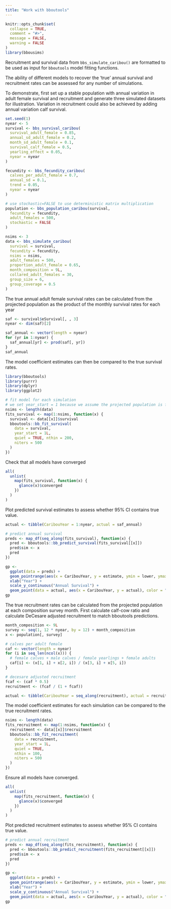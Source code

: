 ```yaml
---
title: "Work with bboutools"
---
```


```r
knitr::opts_chunk$set(
  collapse = TRUE,
  comment = "#>",
  message = FALSE,
  warning = FALSE
)
library(bbousims)
```

Recruitment and survival data from `bbs_simulate_caribou()` are formatted to be used as input for `bboutools` model fitting functions. 

The ability of different models to recover the 'true' annual survival and recruitment rates can be assessed for any number of simulations. 

To demonstrate, first set up a stable population with annual variation in adult female survival and recruitment and generate three simulated datasets for illustration. Variation in recruitment could also be achieved by adding annual variation calf survival. 

```r
set.seed(1)
nyear <- 5
survival <- bbs_survival_caribou(
  survival_adult_female = 0.85,
  annual_sd_adult_female = 0.2,
  month_sd_adult_female = 0.1,
  survival_calf_female = 0.5,
  yearling_effect = 0.05,
  nyear = nyear
)

fecundity <- bbs_fecundity_caribou(
  calves_per_adult_female = 0.7,
  annual_sd = 0.1,
  trend = 0.05,
  nyear = nyear
)

# use stochastic=FALSE to use deterministic matrix multiplication
population <- bbs_population_caribou(survival,
  fecundity = fecundity,
  adult_females = 500,
  stochastic = FALSE
)

nsims <- 3
data <- bbs_simulate_caribou(
  survival = survival,
  fecundity = fecundity,
  nsims = nsims,
  adult_females = 500,
  proportion_adult_female = 0.65,
  month_composition = 9L,
  collared_adult_females = 30,
  group_size = 6,
  group_coverage = 0.5
)
```

The true annual adult female survival rates can be calculated from the projected population as the product of the monthly survival rates for each year
```r
saf <- survival$eSurvival[, , 3]
nyear <- dim(saf)[2]

saf_annual <- vector(length = nyear)
for (yr in 1:nyear) {
  saf_annual[yr] <- prod(saf[, yr])
}
saf_annual
```

The model coefficient estimates can then be compared to the true survival rates. 
```r
library(bboutools)
library(purrr)
library(dplyr)
library(ggplot2)

# fit model for each simulation
# we set year_start = 1 because we assume the projected population is for the biological year
nsims <- length(data)
fits_survival <- map(1:nsims, function(x) {
  survival <- data[[x]]$survival
  bboutools::bb_fit_survival(
    data = survival,
    year_start = 1L,
    quiet = TRUE, nthin = 200,
    niters = 500
  )
})
```

Check that all models have converged 
```r
all(
  unlist(
    map(fits_survival, function(x) {
      glance(x)$converged
    })
  )
)
```

Plot predicted survival estimates to assess whether 95% CI contains true value. 
```r
actual <- tibble(CaribouYear = 1:nyear, actual = saf_annual)

# predict annual survival
preds <- map_df(seq_along(fits_survival), function(x) {
  pred <- bboutools::bb_predict_survival(fits_survival[[x]])
  pred$sim <- x
  pred
})

gp <-
  ggplot(data = preds) +
  geom_pointrange(aes(x = CaribouYear, y = estimate, ymin = lower, ymax = upper, group = sim), size = 0.2, position = position_dodge(width = 0.3)) +
  xlab("Year") +
  scale_y_continuous("Annual Survival") +
  geom_point(data = actual, aes(x = CaribouYear, y = actual), color = "red", size = 2)
gp
```

The true recruitment rates can be calculated from the projected population at each composition survey month. First calculate calf-cow ratio and calculate DeCesare adjusted recruitment to match bboutools predictions. 

```r
month_composition <- 9L
survey <- seq(1, 12 * nyear, by = 12) + month_composition
x <- population[, survey]

# calves per adult female
caf <- vector(length = nyear)
for (i in seq_len(ncol(x))) {
  # female calves + male calves / female yearlings + female adults
  caf[i] <- (x[1, i] + x[2, i]) / (x[3, i] + x[5, i])
}

# decesare adjusted recruitment 
fcaf <- (caf * 0.5)
recruitment <- (fcaf / (1 + fcaf))

actual <- tibble(CaribouYear = seq_along(recruitment), actual = recruitment)
```

The model coefficient estimates for each simulation can be compared to the true recruitment rates. 

```r
nsims <- length(data)
fits_recruitment <- map(1:nsims, function(x) {
  recruitment <- data[[x]]$recruitment
  bboutools::bb_fit_recruitment(
    data = recruitment,
    year_start = 1L,
    quiet = TRUE,
    nthin = 100,
    niters = 500
  )
})
```

Ensure all models have converged.
```r
all(
  unlist(
    map(fits_recruitment, function(x) {
      glance(x)$converged
    })
  )
)
```

Plot predicted recruitment estimates to assess whether 95% CI contains true value. 

```r
# predict annual recruitment
preds <- map_df(seq_along(fits_recruitment), function(x) {
  pred <- bboutools::bb_predict_recruitment(fits_recruitment[[x]])
  pred$sim <- x
  pred
})

gp <-
  ggplot(data = preds) +
  geom_pointrange(aes(x = CaribouYear, y = estimate, ymin = lower, ymax = upper, group = sim), size = 0.2, position = position_dodge(width = 0.3)) +
  xlab("Year") +
  scale_y_continuous("Annual Survival") +
  geom_point(data = actual, aes(x = CaribouYear, y = actual), color = "red", size = 2)
gp
```

